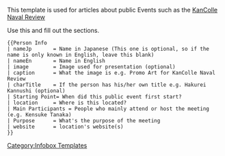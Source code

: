 <noinclude>{{Documentation subpage}}</noinclude>
This template is used for articles about public Events such as the [[KanColle Naval Review]]

Use this and fill out the sections.

<pre>{{Person Info
| nameJp       = Name in Japanese (This one is optional, so if the name is only known in English, leave this blank)
| nameEn       = Name in English
| image        = Image used for presentation (optional)
| caption      = What the image is e.g. Promo Art for KanColle Naval Review
| charTitle    = If the person has his/her own title e.g. Hakurei Kannushi (optional)
| Starting Point= When did this public event first start?
| location     = Where is this located?
| Main Participants = People who mainly attend or host the meeting (e.g. Kensuke Tanaka)
| Purpose      = What's the purpose of the meeting
| website      = location's website(s)
}}</pre><includeonly>
[[Category:Infobox Templates]]
</includeonly>